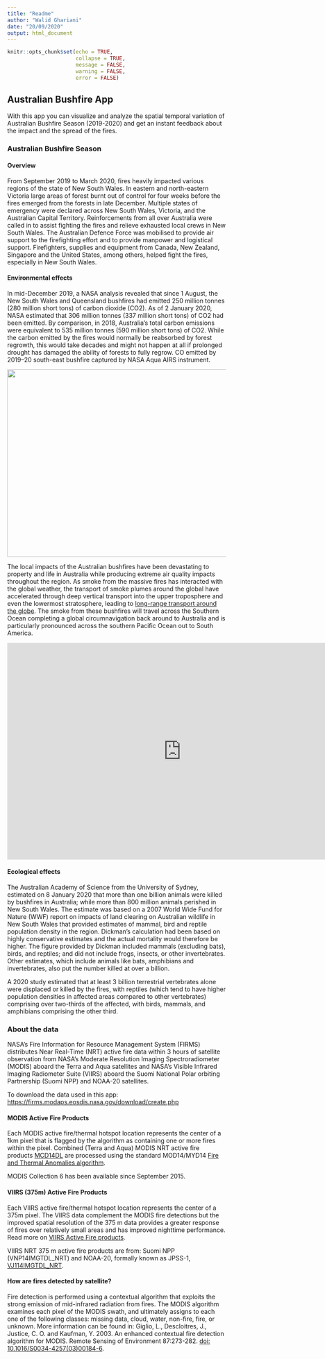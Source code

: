 ```yaml
---
title: "Readme"
author: "Walid Ghariani"
date: "20/09/2020"
output: html_document
---
```

```r
knitr::opts_chunk$set(echo = TRUE,
                      collapse = TRUE,
                      message = FALSE,
                      warning = FALSE,
                      error = FALSE)
```
## Australian Bushfire App

With this app you can visualize and analyze the spatial temporal variation of Australian Bushfire Season (2019-2020) and get an instant feedback about the impact and the spread of the fires.

### Australian Bushfire Season

#### Overview

From September 2019 to March 2020, fires heavily impacted various regions of the state of New South Wales. In eastern and north-eastern Victoria large areas of forest burnt out of control for four weeks before the fires emerged from the forests in late December. Multiple states of emergency were declared across New South Wales, Victoria, and the Australian Capital Territory. Reinforcements from all over Australia were called in to assist fighting the fires and relieve exhausted local crews in New South Wales. The Australian Defence Force was mobilised to provide air support to the firefighting effort and to provide manpower and logistical support. Firefighters, supplies and equipment from Canada, New Zealand, Singapore and the United States, among others, helped fight the fires, especially in New South Wales.

#### Environmental effects

In mid-December 2019, a NASA analysis revealed that since 1 August, the New South Wales and Queensland bushfires had emitted 250 million tonnes (280 million short tons) of carbon dioxide (CO2). As of 2 January 2020, NASA estimated that 306 million tonnes (337 million short tons) of CO2 had been emitted. By comparison, in 2018, Australia's total carbon emissions were equivalent to 535 million tonnes (590 million short tons) of CO2. While the carbon emitted by the fires would normally be reabsorbed by forest regrowth, this would take decades and might not happen at all if prolonged drought has damaged the ability of forests to fully regrow.
CO emitted by 2019–20 south-east bushfire captured by NASA Aqua AIRS instrument.

<div align="center">
<img src="CO_2019-12-01-2020-01-02-Aqua-AIRS-CO-DAY-NIGHT-COMPOSITE.gif" align="middle" width=640 height=432/>
</div>


The local impacts of the Australian bushfires have been devastating to property and life in Australia while producing extreme air quality impacts throughout the region. As smoke from the massive fires has interacted with the global weather, the transport of smoke plumes around the global have accelerated through deep vertical transport into the upper troposphere and even the lowermost stratosphere, leading to [long-range transport around the globe](<https://gmao.gsfc.nasa.gov/research/science_snapshots/2020/Australia_fires_smoke.php?utm_source=TWITTER&utm_medium=NASA_NCCS&utm_campaign=NASASocial&linkId=80822832>). 
The smoke from these bushfires will travel across the Southern Ocean completing a global circumnavigation back around to Australia and is particularly pronounced across the southern Pacific Ocean out to South America.

<div align="center">
<iframe width="800" height="500" src="https://www.youtube.com/embed/uKfPbgPk1-0" frameborder="0" allow="accelerometer; autoplay; clipboard-write; encrypted-media; gyroscope; picture-in-picture" allowfullscreen></iframe>
</div>


#### Ecological effects

The Australian Academy of Science from the University of Sydney, estimated on 8 January 2020 that more than one billion animals were killed by bushfires in Australia; while more than 800 million animals perished in New South Wales. The estimate was based on a 2007 World Wide Fund for Nature (WWF) report on impacts of land clearing on Australian wildlife in New South Wales that provided estimates of mammal, bird and reptile population density in the region. Dickman's calculation had been based on highly conservative estimates and the actual mortality would therefore be higher. The figure provided by Dickman included mammals (excluding bats), birds, and reptiles; and did not include frogs, insects, or other invertebrates. Other estimates, which include animals like bats, amphibians and invertebrates, also put the number killed at over a billion.

A 2020 study estimated that at least 3 billion terrestrial vertebrates alone were displaced or killed by the fires, with reptiles (which tend to have higher population densities in affected areas compared to other vertebrates) comprising over two-thirds of the affected, with birds, mammals, and amphibians comprising the other third.

### About the data

NASA's Fire Information for Resource Management System (FIRMS) distributes Near Real-Time (NRT) active fire data within 3 hours of satellite observation from NASA's Moderate Resolution Imaging Spectroradiometer (MODIS) aboard the Terra and Aqua satellites and NASA's Visible Infrared Imaging Radiometer Suite (VIIRS) aboard the Suomi National Polar orbiting Partnership (Suomi NPP) and NOAA-20 satellites.

To download the data used in this app: <https://firms.modaps.eosdis.nasa.gov/download/create.php>

#### MODIS Active Fire Products

Each MODIS active fire/thermal hotspot location represents the center of a 1km pixel that is flagged by the algorithm as containing one or more fires within the pixel. Combined (Terra and Aqua) MODIS NRT active fire products [MCD14DL](https://earthdata.nasa.gov/earth-observation-data/near-real-time/firms/c6-mcd14dl) are processed using the standard MOD14/MYD14 [Fire and Thermal Anomalies algorithm](http://modis-fire.umd.edu/af.html). 

MODIS Collection 6 has been available since September 2015. 

#### VIIRS (375m) Active Fire Products

Each VIIRS active fire/thermal hotspot location represents the center of a 375m pixel. The VIIRS data complement the MODIS fire detections but the improved spatial resolution of the 375 m data provides a greater response of fires over relatively small areas and has improved nighttime performance. Read more on [VIIRS Active Fire products](https://earthdata.nasa.gov/earth-observation-data/near-real-time/firms/viirs-i-band-active-fire-data).

VIIRS NRT 375 m active fire products are from: Suomi NPP (VNP14IMGTDL_NRT) and NOAA-20, formally known as JPSS-1, [VJ114IMGTDL_NRT](https://earthdata.nasa.gov/earth-observation-data/near-real-time/firms/v1-vnp14imgt).

#### How are fires detected by satellite?

Fire detection is performed using a contextual algorithm that exploits the strong emission of mid-infrared radiation from fires. The MODIS algorithm examines each pixel of the MODIS swath, and ultimately assigns to each one of the following classes: missing data, cloud, water, non-fire, fire, or unknown. More information can be found in: Giglio, L., Descloitres, J., Justice, C. O. and Kaufman, Y. 2003. An enhanced contextual fire detection algorithm for MODIS. Remote Sensing of Environment 87:273-282. [doi: 10.1016/S0034-4257(03)00184-6](https://www.sciencedirect.com/science/article/abs/pii/S0034425703001846?via%3Dihub).
